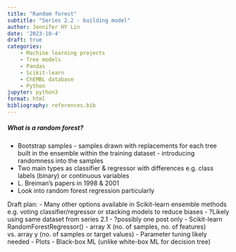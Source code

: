 ```yaml
---
title: "Random forest"
subtitle: "Series 2.2 - building model"
author: Jennifer HY Lin
date: '2023-10-4'
draft: true
categories: 
    - Machine learning projects
    - Tree models
    - Pandas
    - Scikit-learn
    - ChEMBL database
    - Python
jupyter: python3
format: html
bibliography: references.bib
---
```


##### **What is a random forest?**

- Bootstrap samples - samples drawn with replacements for each tree built in the ensemble within the training dataset - introducing randomness into the samples
- Two main types as classifier & regressor with differences e.g. class labels (binary) or continuous variables
- L. Breiman's papers in 1998 & 2001
- Look into random forest regression particularly


Draft plan:
- Many other options available in Scikit-learn ensemble methods e.g. voting classifier/regressor or stacking models to reduce biases
- ?Likely using same dataset from series 2.1
- ?possibly one post only
- Scikit-learn RandomForestRegressor()
- array X (no. of samples, no. of features) vs. array y (no. of samples or target values)
- Parameter tuning likely needed
- Plots
- Black-box ML (unlike white-box ML for decision tree)

